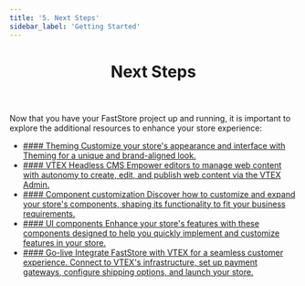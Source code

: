 ```yaml
---
title: '5. Next Steps'
sidebar_label: 'Getting Started'
---
```



<header>

# Next Steps

</header>


Now that you have your FastStore project up and running, it is important to explore the additional resources to enhance your store experience:


<ul class="nx-card-list">
  <li class="nx-card">
    <a href="/docs/brandless">
      #### Theming
      Customize your store's appearance and interface with Theming for a unique and brand-aligned look.
    </a>
  </li>
  <li class="nx-card">
    <a href="/docs/headless-cms-overview">
      #### VTEX Headless CMS 
      Empower editors to manage web content with autonomy to create, edit, and publish web content via the VTEX Admin.
    </a>
  </li>

  <li class="nx-card">
    <a href="/docs/component-customization/component-customization-overview">
      #### Component customization
      Discover how to customize and expand your store's components, shaping its functionality to fit your business requirements.
    </a>
  </li>

  <li class="nx-card">
    <a href="/components">
      #### UI components
      Enhance your store's features with these components designed to help you quickly implement and customize features in your store.
    </a>
  </li>

  <li class="nx-card">
    <a href="/docs/go-live/overview">
      #### Go-live
      Integrate FastStore with VTEX for a seamless customer experience. Connect to VTEX's infrastructure, set up payment gateways, configure shipping options, and launch your store.
    </a>
  </li>
</ul>




